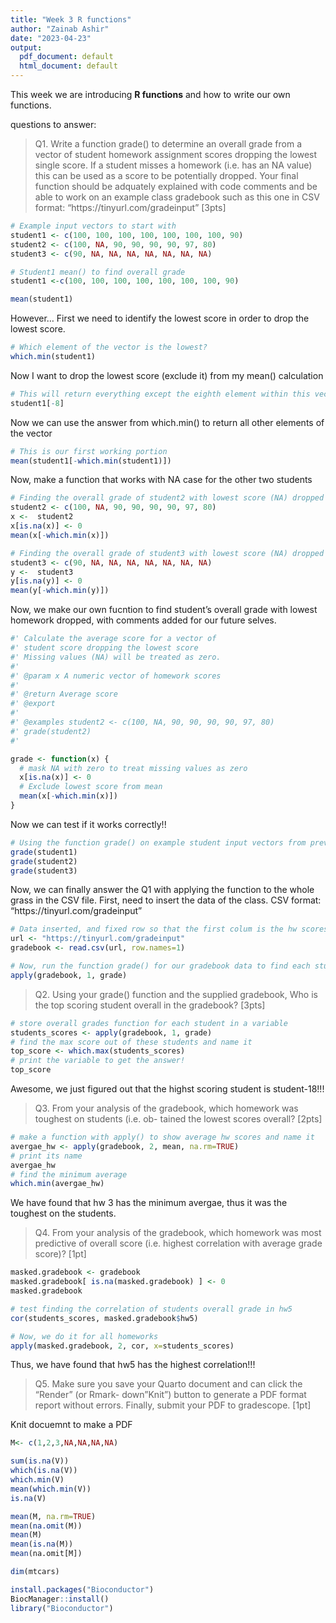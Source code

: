 ```yaml
---
title: "Week 3 R functions"
author: "Zainab Ashir"
date: "2023-04-23"
output:
  pdf_document: default
  html_document: default
---
```


This week we are introducing **R functions** and how to write our own functions.

questions to answer:

> Q1. Write a function grade() to determine an overall grade from a vector of student homework assignment scores dropping the lowest single score. If a student misses a homework (i.e. has an NA value) this can be used as a score to be potentially dropped. Your final function should be adquately explained with code comments and be able to work on an example class gradebook such as this one in CSV format: “https://tinyurl.com/gradeinput” [3pts]

```r
# Example input vectors to start with
student1 <- c(100, 100, 100, 100, 100, 100, 100, 90)
student2 <- c(100, NA, 90, 90, 90, 90, 97, 80)
student3 <- c(90, NA, NA, NA, NA, NA, NA, NA)
```

```r
# Student1 mean() to find overall grade
student1 <-c(100, 100, 100, 100, 100, 100, 100, 90)

mean(student1)
```

However... First we need to identify the lowest score in order to drop the lowest score.

```r
# Which element of the vector is the lowest?
which.min(student1)
```
Now I want to drop the lowest score (exclude it) from my mean() calculation

```r
# This will return everything except the eighth element within this vector
student1[-8]
```

Now we can use the answer from which.min() to return all other elements of the vector

```r
# This is our first working portion
mean(student1[-which.min(student1)])
```
Now, make a function that works with NA case for the other two students 

```r
# Finding the overall grade of student2 with lowest score (NA) dropped
student2 <- c(100, NA, 90, 90, 90, 90, 97, 80)
x <-  student2
x[is.na(x)] <- 0
mean(x[-which.min(x)])
```

```r
# Finding the overall grade of student3 with lowest score (NA) dropped
student3 <- c(90, NA, NA, NA, NA, NA, NA, NA)
y <-  student3
y[is.na(y)] <- 0
mean(y[-which.min(y)])
```

Now, we make our own fucntion to find student's overall grade with lowest homework dropped, with comments added for our future selves.

```r
#' Calculate the average score for a vector of 
#' student score dropping the lowest score
#' Missing values (NA) will be treated as zero.
#'
#' @param x A numeric vector of homework scores
#'
#' @return Average score 
#' @export 
#'
#' @examples student2 <- c(100, NA, 90, 90, 90, 90, 97, 80)
#' grade(student2)
#' 

grade <- function(x) {
  # mask NA with zero to treat missing values as zero
  x[is.na(x)] <- 0
  # Exclude lowest score from mean
  mean(x[-which.min(x)])
}
```

Now we can test if it works correctly!!
```r
# Using the function grade() on example student input vectors from previously
grade(student1)
grade(student2)
grade(student3)
```

Now, we can finally answer the Q1 with applying the function to the whole grass in the CSV file. First, need to insert the data of the class. CSV format: “https://tinyurl.com/gradeinput”

```r
# Data inserted, and fixed row so that the first colum is the hw scores
url <- "https://tinyurl.com/gradeinput"
gradebook <- read.csv(url, row.names=1)
```

```r
# Now, run the function grade() for our gradebook data to find each student overall grade in class
apply(gradebook, 1, grade)
```


> Q2. Using your grade() function and the supplied gradebook, Who is the top scoring student overall in the gradebook? [3pts]

```r
# store overall grades function for each student in a variable
students_scores <- apply(gradebook, 1, grade)
# find the max score out of these students and name it
top_score <- which.max(students_scores)
# print the variable to get the answer!
top_score
```
Awesome, we just figured out that the highst scoring student is student-18!!!

> Q3. From your analysis of the gradebook, which homework was toughest on students (i.e. ob- tained the lowest scores overall? [2pts]

```r
# make a function with apply() to show average hw scores and name it
avergae_hw <- apply(gradebook, 2, mean, na.rm=TRUE)
# print its name
avergae_hw
# find the minimum average
which.min(avergae_hw)
```
We have found that hw 3 has the minimum avergae, thus it was the toughest on the students.

>Q4. From your analysis of the gradebook, which homework was most predictive of overall score (i.e. highest correlation with average grade score)? [1pt]


```r
masked.gradebook <- gradebook
masked.gradebook[ is.na(masked.gradebook) ] <- 0
masked.gradebook
```

```r
# test finding the correlation of students overall grade in hw5
cor(students_scores, masked.gradebook$hw5)
```



```r
# Now, we do it for all homeworks
apply(masked.gradebook, 2, cor, x=students_scores)
```

Thus, we have found that hw5 has the highest correlation!!!


>Q5. Make sure you save your Quarto document and can click the “Render” (or Rmark- down”Knit”) button to generate a PDF format report without errors. Finally, submit your PDF to gradescope. [1pt]

Knit docuemnt to make a PDF

```r
M<- c(1,2,3,NA,NA,NA,NA)
```

```r
sum(is.na(V))
which(is.na(V))
which.min(V)
mean(which.min(V))
is.na(V)

```

```r
mean(M, na.rm=TRUE)
mean(na.omit(M))
mean(M)
mean(is.na(M))
mean(na.omit[M])
```

```r
dim(mtcars)
```


```r
install.packages("Bioconductor")
BiocManager::install()
library("Bioconductor")
```

